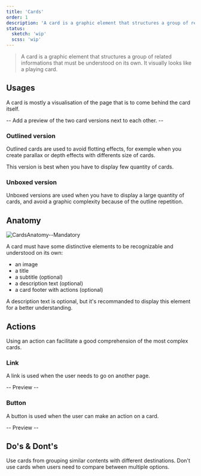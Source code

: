 ```yaml
---
title: 'Cards'
order: 1
description: 'A card is a graphic element that structures a group of related informations that must be understood on its own. It visually looks like a playing card.'
status:
  sketch: 'wip'
  scss: 'wip'
---
```


> A card is a graphic element that structures a group of related informations that must be understood on its own. It visually looks like a playing card.

## Usages

A card is mostly a visualisation of the page that is to come behind the card itself.

-- Add a preview of the two card versions next to each other. --

### Outlined version

Outlined cards are used to avoid flotting effects, for exemple when you create parallax or depth effects with differents size of cards.

<Highlight theme="tips" title="Good to know">

This version is best when you have to display few quantity of cards.

</Highlight>


### Unboxed version

Unboxed versions are used when you have to display a large quantity of cards, and avoid a graphic complexity because of the outline repetition.


## Anatomy

![CardsAnatomy--Mandatory](CardsAnatomy--Mandatory.png)


A card must have some distinctive elements to be recognizable and understood on its own:

- an image
- a title
- a subtitle (optional)
- a description text (optional)
- a card footer with actions (optional)


<Highlight theme="warning" title="Be careful">

  A description text is optional, but it's recommanded to display this element for a better understanding.

</Highlight>


## Actions

Using an action can facilitate a good comprehension of the most complex cards.


### Link

A link is used when the user needs to go on another page.

-- Preview --

### Button

A button is used when the user can make an action on a card.

-- Preview --

## Do's & Dont's

<HintItem>
  Use cards from grouping similar contents with different destinations.
</HintItem>
<HintItem dont>
  Don't use cards when users need to compare between multiple options.
</HintItem>
